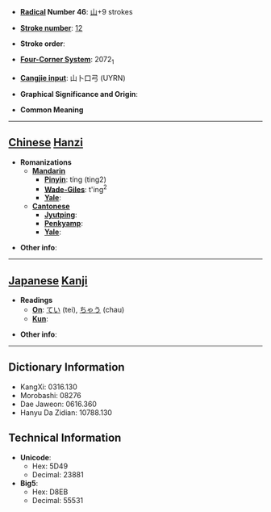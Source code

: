 * '''[[Wiktionary:Chinese radical index| Radical]] Number 46''': [[Wiktionary:Chinese radical index 山|山]]+9 strokes

* '''[[Wiktionary:Chinese total strokes index|Stroke number]]''': [[Wiktionary:Chinese total strokes index 12|12]]

* '''Stroke order''': 

* '''[[Wiktionary:Chinese four corner index|Four-Corner System]]''': 2072<sub>1</sub>

* '''[[Wiktionary:Chinese Cangjie index|Cangjie input]]''': 山卜口弓 (UYRN)

* '''Graphical Significance and Origin''': 

* '''Common Meaning'''
{{substub}}
----

== [[Chinese]] [[Hanzi]] ==

* '''Romanizations'''
** '''[[Mandarin]]'''
*** '''[[Pinyin]]''': tíng (ting2)
*** '''[[Wade-Giles]]''': t'ing<sup>2</sup>
*** '''[[Yale]]''': 
** '''[[Cantonese]]'''
*** '''[[Jyutping]]''':
*** '''[[Penkyamp]]''': 
*** '''[[Yale]]''': 

* '''Other info''': 

----

== [[Japanese]] [[Kanji]] ==

* '''Readings'''
** '''[[On]]''': [[てい]] (tei), [[ちゃう]] (chau)
** '''[[Kun]]''': 

* '''Other info''':  

----

== Dictionary Information ==

* KangXi: 0316.130
* Morobashi: 08276
* Dae Jaweon: 0616.360
* Hanyu Da Zidian: 10788.130

== Technical Information ==

* '''Unicode''':
** Hex: 5D49
** Decimal: 23881
* '''Big5''':
** Hex: D8EB
** Decimal: 55531